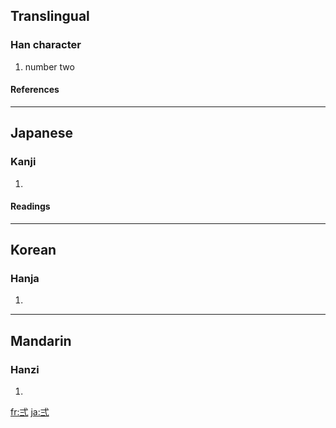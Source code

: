 {{see|二}}

==Translingual==
===Han character===
{{Han char|rn=56|rad=弋|as=02|sn=5|four=|canj=戈心一一 (IPMM)}}
# number two
====References====
{{Han ref|kx=0355.040|dkj=09661|dj=0670.210|hdz=10558.050|uh=5F0D|ud=24333}}
----
==Japanese==
===Kanji===
{{ja-kanji|grade=|rs=弋02}}
# {{defn|Japanese}} 
====Readings====
{{ja-readings|on=[[に]] (ni), [[じ]] (ji)|kun=[[ふたつ]] (futatsu)}}
----
==Korean==
===Hanja===
{{ko-hanja|hangeul=이|eumhun=|rv=i|mr=i|y=i}}
# {{defn|Korean}}
----
==Mandarin==
===Hanzi===
{{cmn-hanzi|pin=[[èr]] ([[er4]])|wg=erh<sup>4</sup>}}
# {{defn|Mandarin}}

[[fr:弍]]
[[ja:弍]]